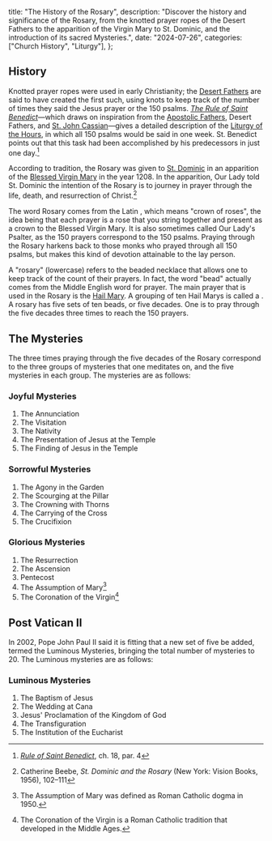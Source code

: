   title: "The History of the Rosary",
  description: "Discover the history and significance of the Rosary, from the knotted prayer ropes of the Desert Fathers to the apparition of the Virgin Mary to St. Dominic, and the introduction of its sacred Mysteries.",
  date: "2024-07-26",
  categories: ["Church History", "Liturgy"],
};

## History

Knotted prayer ropes were used in early Christianity; the [Desert Fathers](/people/saints/desert-fathers) are said to have created the first such, using knots to keep track of the number of times they said the Jesus prayer or the 150 psalms. [*The Rule of Saint Benedict*](/people/saints/medieval/benedict-of-nursia)—which draws on inspiration from the [Apostolic Fathers](/people/saints/apostolic-fathers), Desert Fathers, and [St. John Cassian](/people/saints/early/john-cassian)—gives a detailed description of the [Liturgy of the Hours](/glossary/liturgical-terms#liturgy-of-the-hours), in which all 150 psalms would be said in one week. St. Benedict points out that this task had been accomplished by his predecessors in just one day.[^1]

According to tradition, the Rosary was given to [St. Dominic](/people/saints/medieval/dominic-of-guzman) in an apparition of the [Blessed Virgin Mary](/people/saints/biblical/mary) in the year 1208. In the apparition, Our Lady told St. Dominic the intention of the Rosary is to journey in prayer through the life, death, and resurrection of Christ.[^2]

The word Rosary comes from the Latin *<Definition lang="latin" anchor="rosarium" text="rosarium" />*, which means "crown of roses", the idea being that each prayer is a rose that you string together and present as a crown to the Blessed Virgin Mary. It is also sometimes called Our Lady's Psalter, as the 150 prayers correspond to the 150 psalms. Praying through the Rosary harkens back to those monks who prayed through all 150 psalms, but makes this kind of devotion attainable to the lay person.

A "rosary" (lowercase) refers to the beaded necklace that allows one to keep track of the count of their prayers. In fact, the word "bead" actually comes from the Middle English word for prayer. The main prayer that is used in the Rosary is the [Hail Mary](/liturgy/prayers/hail-mary). A grouping of ten Hail Marys is called a <Definition lang="latin" anchor="decadem" text='"decade"' />. A rosary has five sets of ten beads, or five decades. One is to pray through the five decades three times to reach the 150 prayers.

## The Mysteries

The three times praying through the five decades of the Rosary correspond to the three groups of mysteries that one meditates on, and the five mysteries in each group. The mysteries are as follows:

### Joyful Mysteries

1. The Annunciation
2. The Visitation
3. The Nativity
4. The Presentation of Jesus at the Temple
5. The Finding of Jesus in the Temple

### Sorrowful Mysteries

1. The Agony in the Garden
2. The Scourging at the Pillar
3. The Crowning with Thorns
4. The Carrying of the Cross
5. The Crucifixion

### Glorious Mysteries

1. The Resurrection
2. The Ascension
3. Pentecost
4. The Assumption of Mary[^3]
5. The Coronation of the Virgin[^4]

## Post Vatican II

In 2002, Pope John Paul II said it is fitting that a new set of five be added, termed the Luminous Mysteries, bringing the total number of mysteries to 20. The Luminous mysteries are as follows:

### Luminous Mysteries

1. The Baptism of Jesus
2. The Wedding at Cana
3. Jesus' Proclamation of the Kingdom of God
4. The Transfiguration
5. The Institution of the Eucharist

[^1]: [*Rule of Saint Benedict*](https://www.solesmes.com/sites/default/files/upload/pdf/rule_of_st_benedict.pdf), ch. 18, par. 4
[^2]: Catherine Beebe, *St. Dominic and the Rosary* (New York: Vision Books, 1956), 102–111
[^3]: The Assumption of Mary was defined as Roman Catholic dogma in 1950.
[^4]: The Coronation of the Virgin is a Roman Catholic tradition that developed in the Middle Ages.
